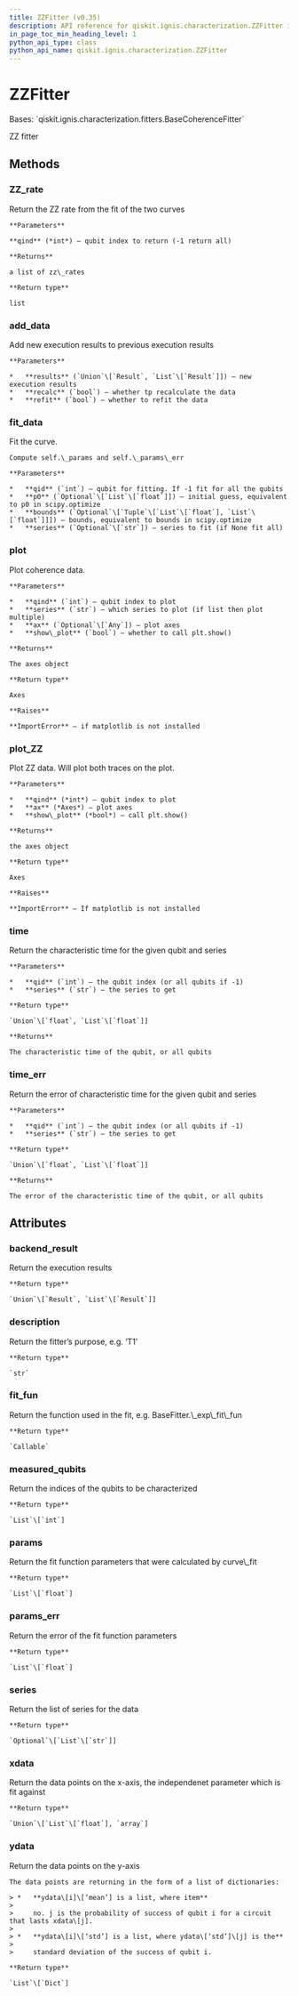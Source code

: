 ```yaml
---
title: ZZFitter (v0.35)
description: API reference for qiskit.ignis.characterization.ZZFitter in qiskit v0.35
in_page_toc_min_heading_level: 1
python_api_type: class
python_api_name: qiskit.ignis.characterization.ZZFitter
---
```


# ZZFitter

<Class id="qiskit.ignis.characterization.ZZFitter" isDedicatedPage={true} github="https://github.com/qiskit-community/qiskit-ignis/tree/stable/0.7/qiskit/ignis/characterization/hamiltonian/fitters.py" signature="ZZFitter(backend_result, xdata, qubits, spectators, fit_p0, fit_bounds, time_unit='micro-seconds')" modifiers="class">
  Bases: `qiskit.ignis.characterization.fitters.BaseCoherenceFitter`

  ZZ fitter

  ## Methods

  <span id="qiskit-ignis-characterization-zzfitter-zz-rate" />

  ### ZZ\_rate

  <Function id="qiskit.ignis.characterization.ZZFitter.ZZ_rate" signature="ZZFitter.ZZ_rate(qind=- 1)">
    Return the ZZ rate from the fit of the two curves

    **Parameters**

    **qind** (*int*) – qubit index to return (-1 return all)

    **Returns**

    a list of zz\_rates

    **Return type**

    list
  </Function>

  <span id="qiskit-ignis-characterization-zzfitter-add-data" />

  ### add\_data

  <Function id="qiskit.ignis.characterization.ZZFitter.add_data" signature="ZZFitter.add_data(results, recalc=True, refit=True)">
    Add new execution results to previous execution results

    **Parameters**

    *   **results** (`Union`\[`Result`, `List`\[`Result`]]) – new execution results
    *   **recalc** (`bool`) – whether tp recalculate the data
    *   **refit** (`bool`) – whether to refit the data
  </Function>

  <span id="qiskit-ignis-characterization-zzfitter-fit-data" />

  ### fit\_data

  <Function id="qiskit.ignis.characterization.ZZFitter.fit_data" signature="ZZFitter.fit_data(qid=- 1, p0=None, bounds=None, series=None)">
    Fit the curve.

    Compute self.\_params and self.\_params\_err

    **Parameters**

    *   **qid** (`int`) – qubit for fitting. If -1 fit for all the qubits
    *   **p0** (`Optional`\[`List`\[`float`]]) – initial guess, equivalent to p0 in scipy.optimize
    *   **bounds** (`Optional`\[`Tuple`\[`List`\[`float`], `List`\[`float`]]]) – bounds, equivalent to bounds in scipy.optimize
    *   **series** (`Optional`\[`str`]) – series to fit (if None fit all)
  </Function>

  <span id="qiskit-ignis-characterization-zzfitter-plot" />

  ### plot

  <Function id="qiskit.ignis.characterization.ZZFitter.plot" signature="ZZFitter.plot(qind, series, ax=None, show_plot=True)">
    Plot coherence data.

    **Parameters**

    *   **qind** (`int`) – qubit index to plot
    *   **series** (`str`) – which series to plot (if list then plot multiple)
    *   **ax** (`Optional`\[`Any`]) – plot axes
    *   **show\_plot** (`bool`) – whether to call plt.show()

    **Returns**

    The axes object

    **Return type**

    Axes

    **Raises**

    **ImportError** – if matplotlib is not installed
  </Function>

  <span id="qiskit-ignis-characterization-zzfitter-plot-zz" />

  ### plot\_ZZ

  <Function id="qiskit.ignis.characterization.ZZFitter.plot_ZZ" signature="ZZFitter.plot_ZZ(qind, ax=None, show_plot=False)">
    Plot ZZ data. Will plot both traces on the plot.

    **Parameters**

    *   **qind** (*int*) – qubit index to plot
    *   **ax** (*Axes*) – plot axes
    *   **show\_plot** (*bool*) – call plt.show()

    **Returns**

    the axes object

    **Return type**

    Axes

    **Raises**

    **ImportError** – If matplotlib is not installed
  </Function>

  <span id="qiskit-ignis-characterization-zzfitter-time" />

  ### time

  <Function id="qiskit.ignis.characterization.ZZFitter.time" signature="ZZFitter.time(qid=- 1, series='0')">
    Return the characteristic time for the given qubit and series

    **Parameters**

    *   **qid** (`int`) – the qubit index (or all qubits if -1)
    *   **series** (`str`) – the series to get

    **Return type**

    `Union`\[`float`, `List`\[`float`]]

    **Returns**

    The characteristic time of the qubit, or all qubits
  </Function>

  <span id="qiskit-ignis-characterization-zzfitter-time-err" />

  ### time\_err

  <Function id="qiskit.ignis.characterization.ZZFitter.time_err" signature="ZZFitter.time_err(qid=- 1, series='0')">
    Return the error of characteristic time for the given qubit and series

    **Parameters**

    *   **qid** (`int`) – the qubit index (or all qubits if -1)
    *   **series** (`str`) – the series to get

    **Return type**

    `Union`\[`float`, `List`\[`float`]]

    **Returns**

    The error of the characteristic time of the qubit, or all qubits
  </Function>

  ## Attributes

  ### backend\_result

  <Attribute id="qiskit.ignis.characterization.ZZFitter.backend_result">
    Return the execution results

    **Return type**

    `Union`\[`Result`, `List`\[`Result`]]
  </Attribute>

  ### description

  <Attribute id="qiskit.ignis.characterization.ZZFitter.description">
    Return the fitter’s purpose, e.g. ‘T1’

    **Return type**

    `str`
  </Attribute>

  ### fit\_fun

  <Attribute id="qiskit.ignis.characterization.ZZFitter.fit_fun">
    Return the function used in the fit, e.g. BaseFitter.\_exp\_fit\_fun

    **Return type**

    `Callable`
  </Attribute>

  ### measured\_qubits

  <Attribute id="qiskit.ignis.characterization.ZZFitter.measured_qubits">
    Return the indices of the qubits to be characterized

    **Return type**

    `List`\[`int`]
  </Attribute>

  ### params

  <Attribute id="qiskit.ignis.characterization.ZZFitter.params">
    Return the fit function parameters that were calculated by curve\_fit

    **Return type**

    `List`\[`float`]
  </Attribute>

  ### params\_err

  <Attribute id="qiskit.ignis.characterization.ZZFitter.params_err">
    Return the error of the fit function parameters

    **Return type**

    `List`\[`float`]
  </Attribute>

  ### series

  <Attribute id="qiskit.ignis.characterization.ZZFitter.series">
    Return the list of series for the data

    **Return type**

    `Optional`\[`List`\[`str`]]
  </Attribute>

  ### xdata

  <Attribute id="qiskit.ignis.characterization.ZZFitter.xdata">
    Return the data points on the x-axis, the independenet parameter which is fit against

    **Return type**

    `Union`\[`List`\[`float`], `array`]
  </Attribute>

  ### ydata

  <Attribute id="qiskit.ignis.characterization.ZZFitter.ydata">
    Return the data points on the y-axis

    The data points are returning in the form of a list of dictionaries:

    > *   **ydata\[i]\[‘mean’] is a list, where item**
    >
    >     no. j is the probability of success of qubit i for a circuit that lasts xdata\[j].
    >
    > *   **ydata\[i]\[‘std’] is a list, where ydata\[‘std’]\[j] is the**
    >
    >     standard deviation of the success of qubit i.

    **Return type**

    `List`\[`Dict`]
  </Attribute>
</Class>

